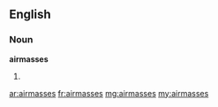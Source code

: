 ==English==

===Noun===
'''airmasses'''

# {{plural of|airmass}}

[[ar:airmasses]]
[[fr:airmasses]]
[[mg:airmasses]]
[[my:airmasses]]
